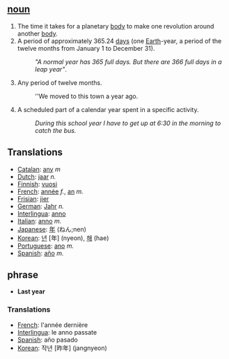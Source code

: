 ==[[noun]]==

# The time it takes for a planetary [[body]] to make one revolution around another [[body]].
# A period of approximately 365.24 [[day]]s (one [[Earth]]-year, a period of  the twelve months from January 1 to December 31).
#:'' "A normal year has 365 full days. But there are 366 full days in a leap year" ''.
#Any period of twelve months. 
#:''We moved to this town a year ago. 
#A scheduled part of a calendar year spent in a specific activity. 
#:''During this school year I have to get up at 6:30 in the morning to catch the bus.''

==Translations==
*[[Catalan]]: [[any]] ''m''
*[[Dutch]]: [[jaar]] ''n.''
*[[Finnish]]: [[vuosi]]
*[[French]]: [[année]] ''f.'', [[an]] ''m.''
*[[Frisian]]: [[jier]]
*[[German]]: [[Jahr]] ''n.''
*[[Interlingua]]: [[anno]]
*[[Italian]]: [[anno]] ''m.''
*[[Japanese]]: [[年]] (ねん;nen)
*[[Korean]]: [[년]] [年] (nyeon), [[해]] (hae)
*[[Portuguese]]: [[ano]] ''m.''
*[[Spanish]]: [[año]] ''m.''

== phrase ==

*'''Last year'''

===Translations===
*[[French]]: l'année dernière
*[[Interlingua]]: le anno passate
*[[Spanish]]: año pasado
*[[Korean]]: 작년 [昨年] (jangnyeon)